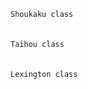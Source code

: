  Shoukaku class
 {{ShipBattleCardKai|Shoukaku/Kai Ni A}}{{ShipBattleCardKai|Zuikaku/Kai Ni A}}
 
 Taihou class
 {{ShipBattleCardKai|Taihou|grayscale=true}}
 
 Lexington class
 {{ShipBattleCardKai|Saratoga/Mk.II Mod.2}}